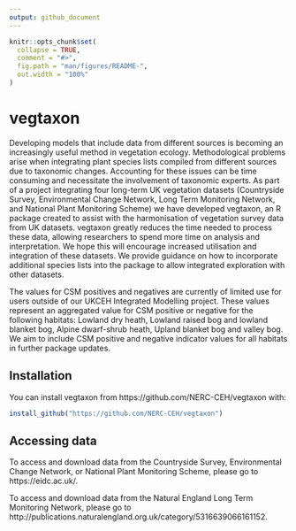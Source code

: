 ```yaml
---
output: github_document
---
```


<!-- README.md is generated from README.Rmd. Please edit that file -->

```r
knitr::opts_chunk$set(
  collapse = TRUE,
  comment = "#>",
  fig.path = "man/figures/README-",
  out.width = "100%"
)
```

# vegtaxon

<!-- badges: start -->
<!-- badges: end -->

Developing models that include data from different sources is becoming an increasingly useful method in vegetation ecology. Methodological problems arise when integrating plant species lists compiled from different sources due to taxonomic changes. Accounting for these issues can be time consuming and necessitate the involvement of taxonomic experts. As part of a project integrating four long-term UK vegetation datasets (Countryside Survey, Environmental Change Network, Long Term Monitoring Network, and National Plant Monitoring Scheme) we have developed vegtaxon, an R package created to assist with the harmonisation of vegetation survey data from UK datasets. vegtaxon greatly reduces the time needed to process these data, allowing researchers to spend more time on analysis and interpretation. We hope this will encourage increased utilisation and integration of these datasets. We provide guidance on how to incorporate additional species lists into the package to allow integrated exploration with other datasets.

The values for CSM positives and negatives are currently of limited use for users outside of our UKCEH Integrated Modelling project. These values represent an aggregated value for CSM positive or negative for the following habitats: Lowland dry heath, Lowland raised bog and lowland blanket bog, Alpine dwarf-shrub heath, Upland blanket bog and valley bog. We aim to include CSM positive and negative indicator values for all habitats in further package updates.



## Installation

You can install vegtaxon from https://github.com/NERC-CEH/vegtaxon with:

``` r
install_github("https://github.com/NERC-CEH/vegtaxon")
```

## Accessing data

To access and download data from the Countryside Survey, Environmental Change Network, or National Plant Monitoring Scheme, please go to https://eidc.ac.uk/.

To access and download data from the Natural England Long Term Monitoring Network, please go to http://publications.naturalengland.org.uk/category/5316639066161152.
